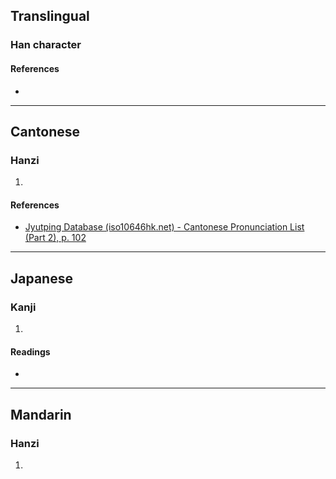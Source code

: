 {{character info/new}}
==Translingual==

===Han character===
{{Han char|rn=50|rad=巾|as=09|sn=12|four=41286|canj=LBMBC|ids=⿰巾頁}}

====References====
* {{Han ref|kx=0334.080|dkj=08984|dj=0641.120|hdz=10747.020|uh=5E41|ud=24129|bh=D8F3|bd=55539}}

----

==Cantonese==

===Hanzi===
{{yue-hanzi|jyut=[[seoi1]]|y=seui1}}

# {{rfdef|yue|sort=巾09}}

====References====
* [http://www.iso10646hk.net/jp/document/download.jsp Jyutping Database (iso10646hk.net) - Cantonese Pronunciation List (Part 2), p. 102]

----

==Japanese==

===Kanji===
{{ja-kanji|grade=|rs=巾09}}

# {{rfdef|ja|sort=巾09}}

====Readings====
* {{ja-readings|on=[[す]] (su), [[しゅ]] (shu)|kun=[[ずきん]] (zukin)}}

----

==Mandarin==

===Hanzi===
{{cmn-hanzi|pin=[[xū]] ([[xu1]])|wg=hsü<sup>1</sup>}}

# {{rfdef|cmn|sort=巾09}}